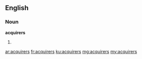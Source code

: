 ==English==

===Noun===
'''acquirers'''
# {{plural of|acquirer}}

[[ar:acquirers]]
[[fr:acquirers]]
[[ku:acquirers]]
[[mg:acquirers]]
[[my:acquirers]]